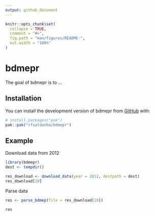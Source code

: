 ```yaml
---
output: github_document
---
```


<!-- README.md is generated from README.Rmd. Please edit that file -->

```r
knitr::opts_chunk$set(
  collapse = TRUE,
  comment = "#>",
  fig.path = "man/figures/README-",
  out.width = "100%"
)
```

# bdmepr

<!-- badges: start -->
<!-- badges: end -->

The goal of bdmepr is to ...

## Installation

You can install the development version of bdmepr from [GitHub](https://github.com/) with:

``` r
# install.packages("pak")
pak::pak("rfsaldanha/bdmepr")
```

## Example

Download data from 2012

```r
library(bdmepr)
dest <- tempdir()

res_download <- download_data(year = 2012, destpath = dest)
res_download[10]
```

Parse data

```r
res <- parse_bdmep(file = res_download[10])

res
```
